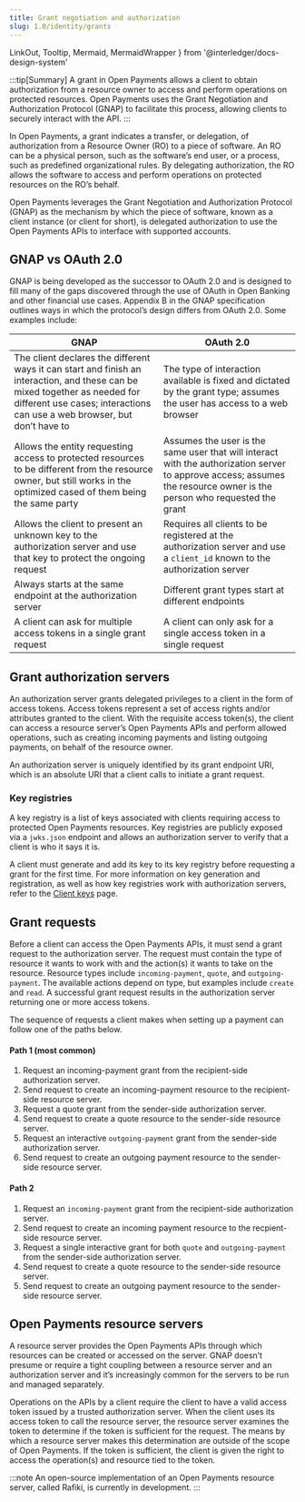 ```yaml
---
title: Grant negotiation and authorization
slug: 1.0/identity/grants
---
```


  LinkOut,
  Tooltip,
  Mermaid,
  MermaidWrapper
} from '@interledger/docs-design-system'

:::tip\[Summary]
A grant in Open Payments allows a client to obtain authorization from a resource owner to access and perform operations on protected resources. Open Payments uses the Grant Negotiation and Authorization Protocol (GNAP) to facilitate this process, allowing clients to securely interact with the API.
:::

In Open Payments, a grant indicates a transfer, or delegation, of authorization from a Resource Owner (RO) to a piece of software. An RO can be a physical person, such as the software’s end user, or a process, such as predefined organizational rules. By delegating authorization, the RO allows the software to access and perform operations on protected resources on the RO’s behalf.

Open Payments leverages the <LinkOut href="https://datatracker.ietf.org/doc/html/draft-ietf-gnap-core-protocol">Grant Negotiation and Authorization Protocol (GNAP)</LinkOut> as the mechanism by which the piece of software, known as a client instance (or client for short), is delegated authorization to use the Open Payments APIs to interface with supported accounts.

## GNAP vs OAuth 2.0

GNAP is being developed as the successor to OAuth 2.0 and is designed to fill many of the gaps discovered through the use of OAuth in Open Banking and other financial use cases. <LinkOut href="https://datatracker.ietf.org/doc/html/draft-ietf-gnap-core-protocol#name-compared-to-oauth-20">Appendix B</LinkOut> in the GNAP specification outlines ways in which the protocol’s design differs from OAuth 2.0. Some examples include:

| GNAP                                                                                                                                                                                                    | OAuth 2.0                                                                                                                                                              |
| ------------------------------------------------------------------------------------------------------------------------------------------------------------------------------------------------------- | ---------------------------------------------------------------------------------------------------------------------------------------------------------------------- |
| The client declares the different ways it can start and finish an interaction, and these can be mixed together as needed for different use cases; interactions can use a web browser, but don’t have to | The type of interaction available is fixed and dictated by the grant type; assumes the user has access to a web browser                                                |
| Allows the entity requesting access to protected resources to be different from the resource owner, but still works in the optimized cased of them being the same party                                 | Assumes the user is the same user that will interact with the authorization server to approve access; assumes the resource owner is the person who requested the grant |
| Allows the client to present an unknown key to the authorization server and use that key to protect the ongoing request                                                                                 | Requires all clients to be registered at the authorization server and use a `client_id` known to the authorization server                                              |
| Always starts at the same endpoint at the authorization server                                                                                                                                          | Different grant types start at different endpoints                                                                                                                     |
| A client can ask for multiple access tokens in a single grant request                                                                                                                                   | A client can only ask for a single access token in a single request                                                                                                    |

## Grant authorization servers

An authorization server grants delegated privileges to a client in the form of access tokens. Access tokens represent a set of access rights and/or attributes granted to the client. With the requisite access token(s), the client can access a resource server’s Open Payments APIs and perform allowed operations, such as creating incoming payments and listing outgoing payments, on behalf of the resource owner.

An authorization server is uniquely identified by its grant endpoint URI, which is an absolute URI that a client calls to initiate a grant request.

### Key registries

A key registry is a list of keys associated with clients requiring access to protected Open Payments resources. Key registries are publicly exposed via a `jwks.json` endpoint and allows an authorization server to verify that a client is who it says it is.

A client must generate and add its key to its key registry before requesting a grant for the first time. For more information on key generation and registration, as well as how key registries work with authorization servers, refer to the [Client keys](/1.0/identity/client-keys) page.

## Grant requests

Before a client can access the Open Payments APIs, it must send a grant request to the authorization server. The request must contain the type of resource it wants to work with and the action(s) it wants to take on the resource. Resource types include `incoming-payment`, `quote`, and `outgoing-payment`. The available actions depend on type, but examples include `create` and `read`. A successful grant request results in the authorization server returning one or more access tokens.

The sequence of requests a client makes when setting up a payment can follow one of the paths below.

#### Path 1 (most common)

1. Request an incoming-payment grant from the recipient-side authorization server.
2. Send request to create an incoming-payment resource to the recipient-side resource server.
3. Request a quote grant from the sender-side authorization server.
4. Send request to create a quote resource to the sender-side resource server.
5. Request an interactive `outgoing-payment` grant from the sender-side authorization server.
6. Send request to create an outgoing payment resource to the sender-side resource server.

#### Path 2

1. Request an `incoming-payment` grant from the recipient-side authorization server.
2. Send request to create an incoming payment resource to the recpient-side resource server.
3. Request a single interactive grant for both `quote` and `outgoing-payment` from the sender-side authorization server.
4. Send request to create a quote resource to the sender-side resource server.
5. Send request to create an outgoing payment resource to the sender-side resource server.

## Open Payments resource servers

A resource server provides the Open Payments APIs through which resources can be created or accessed on the server. GNAP doesn’t presume or require a tight coupling between a resource server and an authorization server and it’s increasingly common for the servers to be run and managed separately.

Operations on the APIs by a client require the client to have a valid access token issued by a <LinkOut href="https://datatracker.ietf.org/doc/html/draft-ietf-gnap-core-protocol-16#name-trust-relationships">trusted authorization server</LinkOut>. When the client uses its access token to call the resource server, the resource server examines the token to determine if the token is sufficient for the request. The means by which a resource server makes this determination are outside of the scope of Open Payments. If the token is sufficient, the client is given the right to access the operation(s) and resource tied to the token.

:::note
An open-source implementation of an Open Payments resource server, called <LinkOut href="https://rafiki.dev">Rafiki</LinkOut>, is currently in development.
:::
